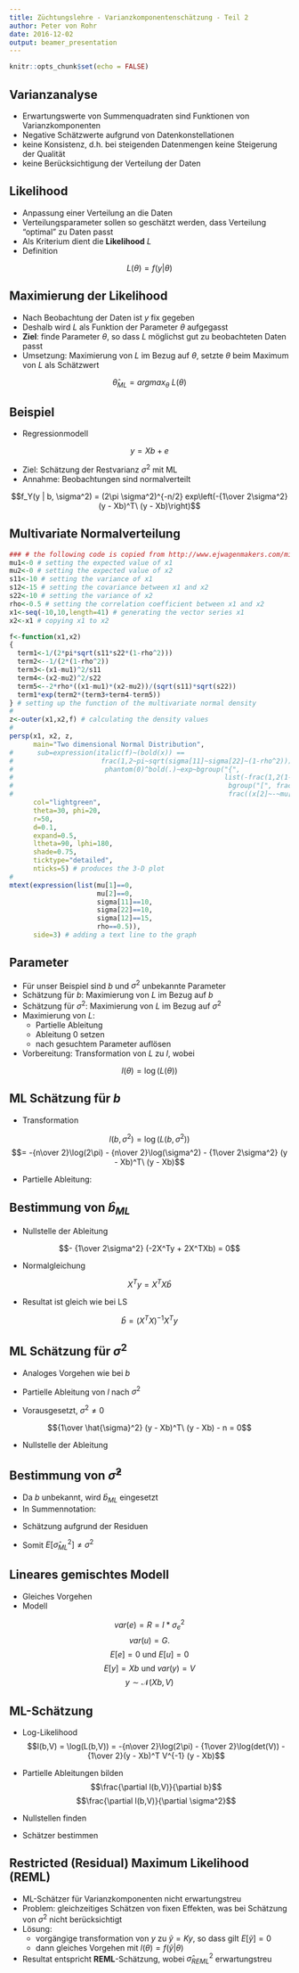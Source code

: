 ```yaml
---
title: Züchtungslehre - Varianzkomponentenschätzung - Teil 2
author: Peter von Rohr
date: 2016-12-02
output: beamer_presentation
---
```


```r
knitr::opts_chunk$set(echo = FALSE)
```

## Varianzanalyse

- Erwartungswerte von Summenquadraten sind Funktionen von Varianzkomponenten
- Negative Schätzwerte aufgrund von Datenkonstellationen
- keine Konsistenz, d.h. bei steigenden Datenmengen keine Steigerung der Qualität
- keine Berücksichtigung der Verteilung der Daten

## Likelihood

- Anpassung einer Verteilung an die Daten
- Verteilungsparameter sollen so geschätzt werden, dass Verteilung "optimal" zu Daten passt
- Als Kriterium dient die __Likelihood__ $L$
- Definition

$$L(\theta) = f(y | \theta)$$


## Maximierung der Likelihood

- Nach Beobachtung der Daten ist $y$ fix gegeben
- Deshalb wird $L$ als Funktion der Parameter $\theta$ aufgegasst
- __Ziel__: finde Parameter $\theta$, so dass $L$ möglichst gut zu beobachteten Daten passt
- Umsetzung: Maximierung von $L$ im Bezug auf $\theta$, setzte $\theta$ beim Maximum von $L$ als Schätzwert

$$\hat{\theta}_{ML} = argmax_{\theta} \ L(\theta)$$


## Beispiel

- Regressionmodell

$$y = Xb + e$$

- Ziel: Schätzung der Restvarianz $\sigma^2$ mit ML
- Annahme: Beobachtungen sind normalverteilt

$$f_Y(y | b, \sigma^2) = (2\pi \sigma^2)^{-n/2} exp\left(-{1\over 2\sigma^2} (y - Xb)^T\ (y - Xb)\right)$$


## Multivariate Normalverteilung

```r
### # the following code is copied from http://www.ejwagenmakers.com/misc/Plotting_3d_in_R.pdf
mu1<-0 # setting the expected value of x1
mu2<-0 # setting the expected value of x2
s11<-10 # setting the variance of x1
s12<-15 # setting the covariance between x1 and x2
s22<-10 # setting the variance of x2
rho<-0.5 # setting the correlation coefficient between x1 and x2
x1<-seq(-10,10,length=41) # generating the vector series x1
x2<-x1 # copying x1 to x2

f<-function(x1,x2)
{
  term1<-1/(2*pi*sqrt(s11*s22*(1-rho^2)))
  term2<--1/(2*(1-rho^2))
  term3<-(x1-mu1)^2/s11
  term4<-(x2-mu2)^2/s22
  term5<--2*rho*((x1-mu1)*(x2-mu2))/(sqrt(s11)*sqrt(s22))
  term1*exp(term2*(term3+term4-term5))
} # setting up the function of the multivariate normal density
#
z<-outer(x1,x2,f) # calculating the density values
#
persp(x1, x2, z,
      main="Two dimensional Normal Distribution",
#      sub=expression(italic(f)~(bold(x)) ==
#                      frac(1,2~pi~sqrt(sigma[11]~sigma[22]~(1-rho^2))) ~
#                       phantom(0)^bold(.)~exp~bgroup("{",
#                                                     list(-frac(1,2(1-rho^2)),
#                                                      bgroup("[", frac((x[1]~-~mu[1])^2, sigma[11])~-~2~rho~frac(x[1]~-~mu[1],                                                                                                                                                                                 sqrt(sigma[11]))~ frac(x[2]~-~mu[2],sqrt(sigma[22]))~+~
#                                                      frac((x[2]~-~mu[2])^2, sigma[22]),"]")),"}")),
      col="lightgreen",
      theta=30, phi=20,
      r=50,
      d=0.1,
      expand=0.5,
      ltheta=90, lphi=180,
      shade=0.75,
      ticktype="detailed",
      nticks=5) # produces the 3-D plot
#
mtext(expression(list(mu[1]==0,
                      mu[2]==0,
                      sigma[11]==10,
                      sigma[22]==10,
                      sigma[12]==15,
                      rho==0.5)),
      side=3) # adding a text line to the graph

```

## Parameter

- Für unser Beispiel sind $b$ und $\sigma^2$ unbekannte Parameter
- Schätzung für $b$: Maximierung von $L$ im Bezug auf $b$
- Schätzung für $\sigma^2$: Maximierung von $L$ im Bezug auf $\sigma^2$
- Maximierung von $L$: 
    + Partielle Ableitung
    + Ableitung $0$ setzen
    + nach gesuchtem Parameter auflösen
- Vorbereitung: Transformation von $L$ zu $l$, wobei

$$l(\theta) = \log(L(\theta))$$


## ML Schätzung für $b$

- Transformation

$$l(b, \sigma^2) = \log(L(b, \sigma^2))$$
$$= -{n\over 2}\log(2\pi) - {n\over 2}\log(\sigma^2) 
                   - {1\over 2\sigma^2} (y - Xb)^T\ (y - Xb)$$

- Partielle Ableitung:

\begin{eqnarray}
\frac{\partial l(b, \sigma^2)}{\partial b} &=& - {1\over 2\sigma^2} (-(y^TX)^T - X^Ty + 2X^TXb) \nonumber\\
&=& - {1\over 2\sigma^2} (-2X^Ty  + 2X^TXb) 
\label{eq:PartialLogLWrtB}
\end{eqnarray}


## Bestimmung von $\hat{b}_{ML}$

- Nullstelle der Ableitung

$$- {1\over 2\sigma^2} (-2X^Ty  + 2X^TXb) = 0$$

- Normalgleichung

$$X^Ty = X^TX\hat{b}$$

- Resultat ist gleich wie bei LS

$$\hat{b} = (X^TX)^{-1}X^Ty$$


## ML Schätzung für $\sigma^2$

- Analoges Vorgehen wie bei $b$
- Partielle Ableitung von $l$ nach $\sigma^2$
\begin{eqnarray}
\frac{\partial l(b, \sigma^2)}{\partial \sigma^2} &=& - {n\over 2\sigma^2} + {1\over 2\sigma^4} (y - Xb)^T\ (y - Xb)
\label{eq:PartialLogLWrtSigma2}
\end{eqnarray}

- Vorausgesetzt, $\sigma^2 \ne 0$

$${1\over \hat{\sigma}^2} (y - Xb)^T\ (y - Xb) - n = 0$$

- Nullstelle der Ableitung

\begin{equation}
\hat{\sigma}^2 = {1\over n}  (y - Xb)^T\ (y - Xb)
\label{eq:MlEstSigma2}
\end{equation}


## Bestimmung von $\hat{\sigma}^2$

- Da $b$ unbekannt, wird $\hat{b}_{ML}$ eingesetzt
- In Summennotation:

\begin{equation}
\hat{\sigma}^2 = {1\over n} \sum_{i=1}^n (y_i - x_i^T\hat{b})^2
\label{eq:MlEstSigma2SumResult}
\end{equation}

- Schätzung aufgrund der Residuen
\begin{equation}
\hat{\sigma}^2_{Res} = {1\over n-p} \sum_{i=1}^n r_i^2
\label{eq:MlEstSigma2Residuals}
\end{equation}

- Somit $E\left[\hat{\sigma}^2_{ML}\right] \ne \sigma^2$


## Lineares gemischtes Modell

- Gleiches Vorgehen
- Modell
\begin{equation}
y = Xb + Zu + e
\label{eq:GenLinMixedModel}
\end{equation}

$$var(e) = R = I * \sigma_e^2$$
$$var(u) = G \text{.}$$
$$E\left[e\right] = 0 \text{ und } E\left[u\right] = 0$$
$$E\left[y\right] = Xb \text{ und } var(y) = V$$
$$y \sim \mathcal{N}(Xb, V)$$

## ML-Schätzung

- Log-Likelihood
$$l(b,V) = \log(L(b,V)) = -{n\over 2}\log(2\pi) - {1\over 2}\log(det(V)) - {1\over 2}(y - Xb)^T V^{-1} (y - Xb)$$

- Partielle Ableitungen bilden
$$\frac{\partial l(b,V)}{\partial b}$$ 
$$\frac{\partial l(b,V)}{\partial \sigma^2}$$ 

- Nullstellen finden
- Schätzer bestimmen


## Restricted (Residual) Maximum Likelihood (REML)

- ML-Schätzer für Varianzkomponenten nicht erwartungstreu
- Problem: gleichzeitiges Schätzen von fixen Effekten, was bei Schätzung von $\sigma^2$ nicht berücksichtigt
- Lösung: 
    + vorgängige transformation von $y$ zu $\tilde{y} = Ky$, so dass gilt $E\left[\tilde{y}\right] = 0$
    + dann gleiches Vorgehen mit $l(\theta) = f(\tilde{y} | \theta)$
- Resultat entspricht __REML__-Schätzung, wobei $\hat{\sigma}_{REML}^2$ erwartungstreu


